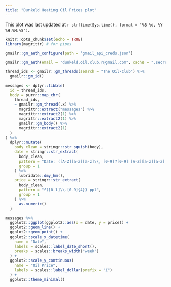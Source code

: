 ```yaml
---
title: "Dunkeld Heating Oil Prices plot"
---
```


This plot was last updated at `r strftime(Sys.time(), format = "%B %d, %Y %H:%M:%S")`.

```r
knitr::opts_chunk$set(echo = TRUE)
library(magrittr) # for pipes
```
```r
gmailr::gm_auth_configure(path = "gmail_api_creds.json")

gmailr::gm_auth(email = "dunkeld.oil.club.r@gmail.com", cache = ".secret")
```
```r
thread_ids <- gmailr::gm_threads(search = "The Oil-Club") %>%
  gmailr::gm_id()

messages <- dplyr::tibble(
  id = thread_ids,
  body = purrr::map_chr(
    thread_ids,
    ~ gmailr::gm_thread(.x) %>%
      magrittr::extract("messages") %>%
      magrittr::extract2(1) %>%
      magrittr::extract2(1) %>%
      gmailr::gm_body() %>%
      magrittr::extract2(1)
  )
) %>%
  dplyr::mutate(
    body_clean = stringr::str_squish(body),
    date = stringr::str_extract(
      body_clean,
      pattern = "Date: ([A-Z][a-z][a-z]\\, [0-9]?[0-9] [A-Z][a-z][a-z] [0-9]{4} at [0-2][0-9]\\:[0-6][0-9])\\b",
      group = 1
    ) %>%
      lubridate::dmy_hm(),
    price = stringr::str_extract(
      body_clean,
      pattern = "£([0-1]\\.[0-9]{4}) ppl",
      group = 1
    ) %>%
      as.numeric()
  )
```


```r
messages %>%
  ggplot2::ggplot(ggplot2::aes(x = date, y = price)) +
  ggplot2::geom_line() +
  ggplot2::geom_point() +
  ggplot2::scale_x_datetime(
    name = "Date",
    labels = scales::label_date_short(),
    breaks = scales::breaks_width("week")
  ) +
  ggplot2::scale_y_continuous(
    name = "Oil Price",
    labels = scales::label_dollar(prefix = "£")
  ) +
  ggplot2::theme_minimal()
```
